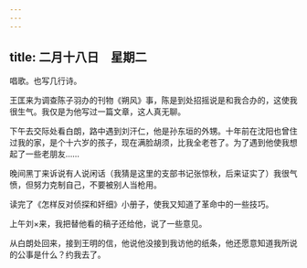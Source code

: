 ```yaml
---
---
---
```

title: 二月十八日　星期二
---




唱歌。也写几行诗。

王匡来为调查陈子羽办的刊物《朔风》事，陈是到处招摇说是和我合办的，这使我很生气。我仅是为他写过一篇文章，这人真无聊。

下午去交际处看白朗，路中遇到刘汗仁，他是孙东垣的外甥。十年前在沈阳也曾住过我的家，是个十六岁的孩子，现在满脸胡须，比我全老苍了。为了遇到他使我想起了一些老朋友……

晚间黑丁来诉说有人说闲话（我猜是这里的支部书记张惊秋，后来证实了）我很气愤，但努力克制自己，不要被别人当枪用。

读完了《怎样反对侦探和奸细》小册子，使我又知道了革命中的一些技巧。

上午刘×来，我把替他看的稿子还给他，说了一些意见。

从白朗处回来，接到王明的信，他说他没接到我访他的纸条，他还愿意知道我所说的公事是什么？约我去了。